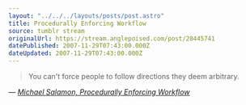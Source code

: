 ```yaml
---
layout: "../../../layouts/posts/post.astro"
title: Procedurally Enforcing Workflow
source: tumblr stream
originalUrl: https://stream.anglepoised.com/post/20445741
datePublished: 2007-11-29T07:43:00.000Z
dateUpdated: 2007-11-29T07:43:00.000Z
---
```


> You can't force people to follow directions they deem arbitrary.

— <cite>[Michael Salamon, _Procedurally Enforcing Workflow_](http://www.michaelsalamon.com/?p=20)</cite>
